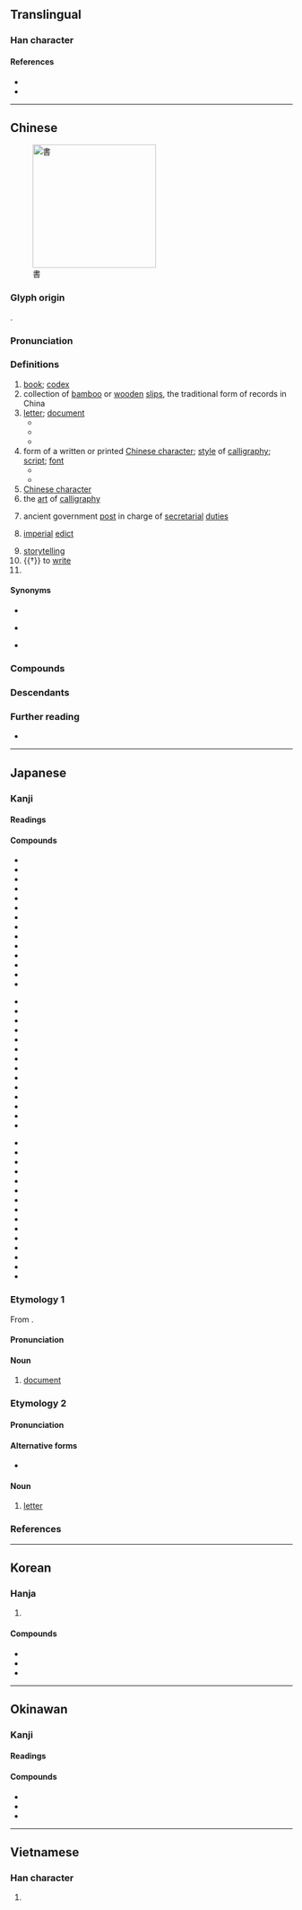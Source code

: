 {{also|书|畫|晝}}
{{character info/new}}
{{character info|0x2F8CC}}
==Translingual==
{{stroke order|strokes=10}}

===Han character===
{{Han char|rn=73|rad=曰|as=06|sn=10|four=50601|canj=LGA||ids=⿳𦘒一曰}}

====References====
* {{Han ref|kx=0502.120|dkj=14294|dj=0874.180|hdz=21509.090|uh=66F8|ud=26360|bh=AED1|bd=44753}}
* {{Han ref|uh=2F8CC}}

----

==Chinese==
{{zh-forms|s=书|alt=𦘠}}
{{zh-wp|zh|yue|lzh|gan}}
[[File:Pieni2.jpg|thumb|220px|書]]

===Glyph origin===
{{Han etym}}
{{Han compound|聿|者|c1=s|c2=p|ls=psc|t1=writing brush}}.

===Pronunciation===
{{zh-pron
|m=shū
|m-s=su1
|dg=фу1
|c=syu1
|c-t=si1
|g=xy1
|h=pfs=sû;gd=su1
|j=su1
|mb=sṳ́
|md=cṳ̆
|mn=xm,tw:chu/qz:chir/xm,tw:su/qz:sir/zz,twv:si
|mn_note=chu/chir - vernacular; su/sir/si - literary
|mn-t=ze1
|w=1sr
|x=xy1
|mc=y
|oc=y
|ma=y
|cat=n,v,pn
}}

===Definitions===
{{zh-hanzi}}

# [[book]]; [[codex]] {{zh-mw|本|冊|部}}
# collection of [[bamboo]] or [[wooden]] [[slip]]s, the traditional form of records in China
# [[letter]]; [[document]] {{zh-mw|封|份}}
#* {{zh-x|證明書|certificate}}
#* {{zh-x|推薦書|recommendation letter}}
#* {{zh-x|情書|love letter}}
# form of a written or printed [[Chinese character]]; [[style]] of [[calligraphy]]; [[script]]; [[font]]
#* {{zh-x|楷書|regular script}}
#* {{zh-x|隸書|clerical script}}
# [[Chinese character]]
# the [[art]] of [[calligraphy]]
# {{lb|zh|historical}} ancient government [[post]] in charge of [[secretarial]] [[duties]]
# {{lb|zh|historical}} [[imperial]] [[edict]]
# [[storytelling]]
# {{†}} to [[write]]
# {{zh-abbrev|書經|the ''{{w|Classic of History}}''}}

====Synonyms====
* {{zh-dial}}
* {{sense|book}} {{zh-l|冊}}
* {{sense|letter}}
{{zh-syn-saurus|信件}}

===Compounds===
{{zh-der|上書|下書|不書|中書|丹書|代書|休書|但書|佐書|來書|修書|佛書|日書|傳道書|書包|書報|書背|書本|書本兒|書冊|書茶館兒|書場|書癡|書蟲|書櫥|書呆子|書店|書蠹|書法|書房|書扉|書稿|書格子|書歸正傳|書櫃|書函|書號|書號兒|書畫|書會|書籍|書脊|書記|書家|書架|書簡|書柬|書局|書卷|書卷氣|書刊|書殼|書庫|書吏|書錄|書眉|書迷|書面|書面語|書名|書名號|書目|書皮|書皮兒|書評|書舖|書籤|書籤兒|書社|書生|書生氣|書市|書塾|書攤|書攤兒|書壇|書套|書體|書亭|書僮|書屋|書物|書香|書箱|書寫|書心|書信|書頁|書院|書齋|書展|書桌|書桌兒|圖書館|偶書|偽書|八書|六書|兵書|冊書|出書|分書|刑書|判書|制書|券書|刻書|叢書|古書|史書|周書|唱書|唸書|商書|善書|四書|回書|國書|圖書|團書|坤書|填書|夏書|大書|天書|奉書|女書|奴書|好書|子書|字書|宋書|官書|家書|寄書|密書|寫書|寶書|專書|尚書|尺書|左書|帛書|弔書|御書|復書|志書|快書|念書|情書|憲書|戒書|戰書|房書|手書|批書|投書|指書|捎書|捷書|損書|摹書|擁書|攻書|故書|敕書|教書|文書|新書|方書|春書|晉書|晒書|晾書|曆書|曝書|書丹|書傳|書儀|書刀|書口|書史|書呈|書品|書商|書坊|書城|書夾|書契|書子|書學|書客|書寓|書帕|書帙|書帷|書帽|書廚|書影|書後|書手|書啟|書札|書林|書格|書案|書業|書淫|書牘|書理|書疏|書痴|書種|書空|書策|書篋|書簏|書紳|書經|書翰|書聖|書腦|書膽|書蝨|書衣|書裙|書譜|書跡|書辦|書鋪|書鎮|書題|書館|書鼓|本書|村書|板書|校書|梁書|梵書|楷書|榜書|模書|樣書|檄書|正書|殳書|法書|洛書|溫書|漆書|漢書|焚書|爰書|牓書|玉書|理書|琴書|璽書|生書|異書|盟書|直書|相書|真書|短書|祕書|祟書|禁書|禮書|移書|竹書|筋書|策書|箭書|篆書|簡書|簿書|素書|紫書|經書|編書|緯書|繒書|署書|羽書|翻書|聘書|聽書|背書|臨書|致書|舊書|草書|著書|蓄書|蕊書|薦書|藏書|蘚書|蟲書|蠟書|蠻書|血書|行書|覺書|觀書|詔書|評書|詩書|說書|諫書|謗書|講書|證書|譜書|護書|讀書|貶書|買書|貼書|賭書|赦書|車書|軍書|載書|辟書|辭書|通書|逸書|達書|遺書|鄉書|醫書|錦書|長書|閒書|關書|附書|降書|除書|陳書|隋書|隸書|雁書|雜書|離書|音書|韻書|類書|飛書|魏書|魚書|鶴書|黑書|默書|鼓書|全書|洋書|書城路|讀書人|還書|飽讀詩書|書中自有黃金屋|書中自有顏如玉|私書|看書|睒書:iêm2 ze1}}

===Descendants===
{{CJKV||しょ|서|thư}}

===Further reading===
* {{thcwd|6098}}

{{zh-cat|Beginning}}

----

==Japanese==

===Kanji===
{{ja-kanji|grade=2|rs=曰06}}

====Readings====
{{ja-readings
|goon=しょ<しよ
|kanon=しょ<しよ
|kun=か-く
}}

====Compounds====
{{top3}}
* {{ja-r|書%順|かき%じゅん}}
* {{ja-r|書%物|しょ%もつ}}
* {{ja-r|書%初|かき%ぞめ}}
* {{ja-r|書%院|しょ%いん}}
* {{ja-r|書%家|しょ%か}}
* {{ja-r|書%架|しょ%か}}
* {{ja-r|書%画|しょ%が}}
* {{ja-r|書%簡|しょ%かん}}
* {{ja-r|書%記|しょ%き}}
* {{ja-r|書%式|しょ%しき}}
* {{ja-r|書%写|しょ%しゃ}}
* {{ja-r|書%籍|しょ%せき}}
* {{ja-r|書%体|しょ%たい}}
* {{ja-r|書%道|しょ%どう}}
{{mid3}}
* {{ja-r|書%法|しょ%ほう}}
* {{ja-r|書%面|しょ%めん}}
* {{ja-r|書%物|しょ%もつ}}
* {{ja-r|書%類|しょ%るい}}
* {{ja-r|書%棚|しょ%だな}}
* {{ja-r|楷%書|かい%しょ}}
* {{ja-r|教%科%書|きょう%か%しょ}}
* {{ja-r|行%書|ぎょう%しょ}}
* {{ja-r|原%書|げん%しょ}}
* {{ja-r|辞%書|じ%しょ}}
* {{ja-r|新%書|しん%しょ}}
* {{ja-r|聖%書|せい%しょ}}
* {{ja-r|清%書|せい%しょ}}
* {{ja-r|誓%書|せい%しょ}}
{{mid3}}
* {{ja-r|正%書%法|せい%しょ%ほう}}
* {{ja-r|草%書|そう%しょ}}
* {{ja-r|叢%書|そう%しょ}}
* {{ja-r|縦%書|たて%がき}}
* {{ja-r|伝%道の書|^でん%どう の ^しょ|[[Ecclesiastes]]}}
* {{ja-r|読%書|どく%しょ}}
* {{ja-r|図%書|と%しょ}}
* {{ja-r|図%書%館|と%しょ%かん}}
* {{ja-r|葉%書|は%がき}}
* {{ja-r|秘%書|ひ%しょ}}
* {{ja-r|文%書|ぶん%しょ}}
* {{ja-r|洋%書|よう%しょ}}
* {{ja-r|横%書|よこ%がき}}
* {{ja-r|落%書|らく%がき}}
* {{ja-r|和%書|わ%しょ}}
{{bottom}}

===Etymology 1===
{{ja-kanjitab|しょ|yomi=o}}
From {{etyl|ltc|ja|sort=しょ}} {{m|zh|書|tr=syo||writing}}.

====Pronunciation====
{{ja-pron|yomi=o|しょ|acc=0|acc_ref=DJR,NHK|acc2=1|acc2_ref=DJR,NHK}}

====Noun====
{{ja-noun|しょ}}

# [[document]]

===Etymology 2===
{{ja-kanjitab|ふみ|yomi=irr}}

====Pronunciation====
{{ja-pron|yomi=irr|ふみ|acc=1|acc_ref=DJR,NHK|acc2=2|acc2_ref=NHK}}

====Alternative forms====
* {{ja-l|文}}

====Noun====
{{ja-noun|ふみ}}

# [[letter]]

===References===
<references/>

----

==Korean==

===Hanja===
{{ko-hanja|글|서}}

# {{rfdef|ko|sort=曰06}}

====Compounds====
* {{ko-l|^전도서|[[Ecclesiastes]]|傳道書}}
* {{ko-l|서점|書店}}
* {{ko-l|서재|書齋}}

----

==Okinawan==

===Kanji===
{{ryu-kanji|grade=2|rs=曰06}}

====Readings====
{{ryu-readings
|on=し,す<しゅ
|kun=か-ちゅん
}}

====Compounds====
* {{ryu-r|書%物|し%むち}}
* {{ryu-r|上%書ち|っわー%がち}}
* {{ryu-r|下%書ち|しちゃ%がち}}

----

==Vietnamese==

===Han character===
{{vi-hantu|[[thư]]|rs=曰06}}

# {{rfdef|vi|sort=曰06}}